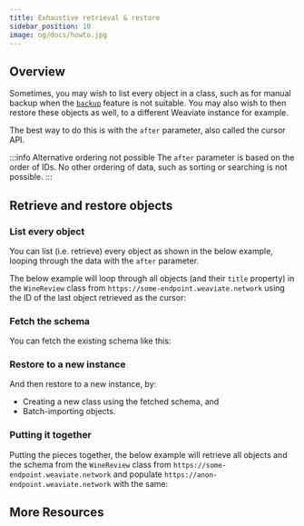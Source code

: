 ```yaml
---
title: Exhaustive retrieval & restore
sidebar_position: 10
image: og/docs/howto.jpg
---
```



## Overview

Sometimes, you may wish to list every object in a class, such as for manual backup when the [`backup`](../configuration/backups.md) feature is not suitable. You may also wish to then restore these objects as well, to a different Weaviate instance for example.

The best way to do this is with the `after` parameter, also called the cursor API.

:::info Alternative ordering not possible
The `after` parameter is based on the order of IDs. No other ordering of data, such as sorting or searching is not possible.
:::

## Retrieve and restore objects

### List every object

You can list (i.e. retrieve) every object as shown in the below example, looping through the data with the `after` parameter.

The below example will loop through all objects (and their `title` property) in the `WineReview` class from `https://some-endpoint.weaviate.network` using the ID of the last object retrieved as the cursor:

<Tabs groupId="languages">
<TabItem value="py" label="Python">
<FilteredTextBlock
  text={PythonCodeExample}
  startMarker="# Retrieve data"
  endMarker="# Finished retrieving data"
  language="py"
/>
</TabItem>
</Tabs>

### Fetch the schema

You can fetch the existing schema like this:

<Tabs groupId="languages">
<TabItem value="py" label="Python">
<FilteredTextBlock
  text={PythonCodeExample}
  startMarker="# Fetch the schema"
  endMarker="# Finished fetching the schema"
  language="py"
/>
</TabItem>
</Tabs>

### Restore to a new instance

And then restore to a new instance, by:
- Creating a new class using the fetched schema, and
- Batch-importing objects.

<Tabs groupId="languages">
<TabItem value="py" label="Python">
<FilteredTextBlock
  text={PythonCodeExample}
  startMarker="# Restore to a new instance"
  endMarker="# Finished restoring to a new instance"
  language="py"
/>
</TabItem>
</Tabs>

### Putting it together

Putting the pieces together, the below example will retrieve all objects and the schema from the `WineReview` class from `https://some-endpoint.weaviate.network` and populate `https://anon-endpoint.weaviate.network` with the same:

<Tabs groupId="languages">
<TabItem value="py" label="Python">
<FilteredTextBlock
  text={PythonCodeExample}
  startMarker="# Restore to a new instance"
  endMarker="# Finished restoring to a new instance"
  language="py"
/>
</TabItem>
</Tabs>

## More Resources


<DocsMoreResources />

